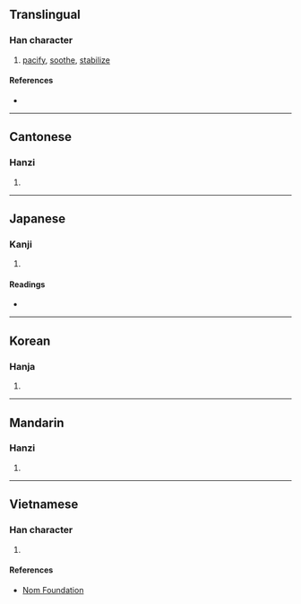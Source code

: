 {{character info/new}}
==Translingual==

===Han character===
{{Han char|rn=66|rad=攴|as=06|sn=10|four=98940|canj=FDOK|ids=⿰米攵}}

# [[pacify]], [[soothe]], [[stabilize]]

====References====
* {{Han ref|kx=0470.260|dkj=13191|dj=1332.210|hdz=21458.030|uh=6549|ud=25929|bh=AEC5|bd=44741}}

----

==Cantonese==

===Hanzi===
{{yue-hanzi|jyut=[[mai5]], [[mei3]], [[mei5]]|y=mai5, mei3, mei5}}

# {{defn|lang=yue|sort=攴06}}

----

==Japanese==

===Kanji===
{{ja-kanji|grade=|rs=攴06}}

# {{defn|lang=ja|sort=攴06}}

====Readings====
* {{ja-readings|on=[[び]] (bi), [[み]] (mi), [[ひ]] (hi)|kun=[[なでる]] (naderu)}}

----

==Korean==

===Hanja===
{{ko-hanja|hangeul=미|eumhun=|rv=mi|mr=mi|y=mi}}

# {{defn|lang=ko|sort=攴06}}

----

==Mandarin==

===Hanzi===
{{cmn-hanzi|pin=[[mǐ]] ([[mi3]])|wg=mi<sup>3</sup>}}

# {{defn|lang=cmn|sort=攴06}}

----

==Vietnamese==

===Han character===
{{vi-readings|rs=攴06|hanviet=mễ}}

# {{defn|lang=vi|sort=攴06}}

====References====
* [http://nomfoundation.org/common/nom_details.php?codepoint=6549 Nom Foundation]